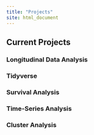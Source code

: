 ```yaml
---
title: "Projects"
site: html_document
---
```


## Current Projects

### Longitudinal Data Analysis

### Tidyverse

### Survival Analysis

### Time-Series Analysis

### Cluster Analysis



